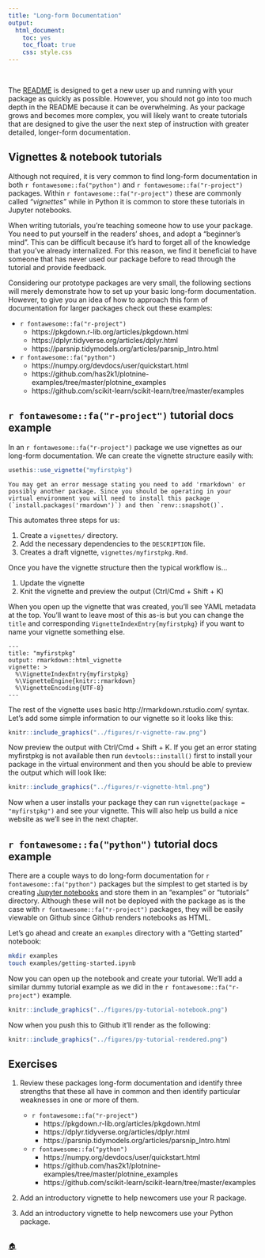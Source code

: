 ```yaml
---
title: "Long-form Documentation"
output:
  html_document:
    toc: yes
    toc_float: true
    css: style.css
---
```


<br>

The [README](#readme) is designed to get a new user up and running with your package as quickly as possible. However, you should not go into too much depth in the README because it can be overwhelming. As your package grows and becomes more complex, you will likely want to create tutorials that are designed to give the user the next step of instruction with greater detailed, longer-form documentation.

## Vignettes & notebook tutorials

Although not required, it is very common to find long-form documentation in both `r fontawesome::fa("python")` and `r fontawesome::fa("r-project")` packages. Within `r fontawesome::fa("r-project")` these are commonly called _"vignettes"_ while in Python it is common to store these tutorials in Jupyter notebooks.

When writing tutorials, you’re teaching someone how to use your package. You need to put yourself in the readers’ shoes, and adopt a "beginner’s mind". This can be difficult because it’s hard to forget all of the knowledge that you’ve already internalized. For this reason, we find it beneficial to have someone that has never used our package before to read through the tutorial and provide feedback. 

Considering our prototype packages are very small, the following sections will merely demonstrate how to set up your basic long-form documentation. However, to give you an idea of how to approach this form of documentation for larger packages check out these examples:

* `r fontawesome::fa("r-project")`
   - https://pkgdown.r-lib.org/articles/pkgdown.html
   - https://dplyr.tidyverse.org/articles/dplyr.html
   - https://parsnip.tidymodels.org/articles/parsnip_Intro.html
* `r fontawesome::fa("python")`
   - https://numpy.org/devdocs/user/quickstart.html
   - https://github.com/has2k1/plotnine-examples/tree/master/plotnine_examples
   - https://github.com/scikit-learn/scikit-learn/tree/master/examples
   
## `r fontawesome::fa("r-project")` tutorial docs example

In an `r fontawesome::fa("r-project")` package we use vignettes as our long-form documentation. We can create the vignette structure easily with:

```r
usethis::use_vignette("myfirstpkg")
```

```block
You may get an error message stating you need to add 'rmarkdown' or possibly another package. Since you should be operating in your virtual environment you will need to install this package (`install.packages('rmardown')`) and then `renv::snapshot()`.
```

This automates three steps for us:

1. Create a `vignettes/` directory.
2. Add the necessary dependencies to the `DESCRIPTION` file.
3. Creates a draft vignette, `vignettes/myfirstpkg.Rmd`.

Once you have the vignette structure then the typical workflow is...

1. Update the vignette
2. Knit the vignette and preview the output (Ctrl/Cmd + Shift + K)

When you open up the vignette that was created, you'll see YAML metadata at the top. You'll want to leave most of this as-is but you can change the `title` and corresponding `VignetteIndexEntry{myfirstpkg}` if you want to name your vignette something else.

```
---
title: "myfirstpkg"
output: rmarkdown::html_vignette
vignette: >
  %\VignetteIndexEntry{myfirstpkg}
  %\VignetteEngine{knitr::rmarkdown}
  %\VignetteEncoding{UTF-8}
---
```

The rest of the vignette uses basic http://rmarkdown.rstudio.com/ syntax. Let's add some simple information to our vignette so it looks like this:


```r
knitr::include_graphics("../figures/r-vignette-raw.png")
```

Now preview the output with Ctrl/Cmd + Shift + K. If you get an error stating myfirstpkg is not available then run `devtools::install()` first to install your package in the virtual environment and then you should be able to preview the output which will look like:

```r
knitr::include_graphics("../figures/r-vignette-html.png")
```

Now when a user installs your package they can run `vignette(package = "myfirstpkg")` and see your vignette. This will also help us build a nice website as we'll see in the next chapter. 

## `r fontawesome::fa("python")` tutorial docs example

There are a couple ways to do long-form documentation for `r fontawesome::fa("python")` packages but the simplest to get started is by creating [Jupyter notebooks](https://jupyter.org/) and store them in an "examples" or "tutorials" directory. Although these will not be deployed with the package as is the case with `r fontawesome::fa("r-project")` packages, they will be easily viewable on Github since Github renders notebooks as HTML.

Let's go ahead and create an `examples` directory with a "Getting started" notebook:

```bash
mkdir examples
touch examples/getting-started.ipynb
```

Now you can open up the notebook and create your tutorial. We'll add a similar dummy tutorial example as we did in the `r fontawesome::fa("r-project")` example.

```r
knitr::include_graphics("../figures/py-tutorial-notebook.png")
```

Now when you push this to Github it'll render as the following:

```r
knitr::include_graphics("../figures/py-tutorial-rendered.png")
```

## Exercises

1. Review these packages long-form documentation and identify three strengths that these all have in common and then identify particular weaknesses in one or more of them.
   * `r fontawesome::fa("r-project")`
      - https://pkgdown.r-lib.org/articles/pkgdown.html
      - https://dplyr.tidyverse.org/articles/dplyr.html
      - https://parsnip.tidymodels.org/articles/parsnip_Intro.html
   * `r fontawesome::fa("python")`
      - https://numpy.org/devdocs/user/quickstart.html
      - https://github.com/has2k1/plotnine-examples/tree/master/plotnine_examples
      - https://github.com/scikit-learn/scikit-learn/tree/master/examples

2. Add an introductory vignette to help newcomers use your R package.

3. Add an introductory vignette to help newcomers use your Python package.

<br>
[🏠](https://github.com/misk-data-science/misk-packages)
